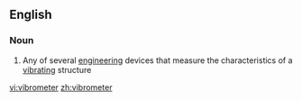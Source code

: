 ==English==

===Noun===
{{en-noun}}

# Any of several [[engineering]] devices that measure the characteristics of a [[vibrate|vibrating]] structure

[[vi:vibrometer]]
[[zh:vibrometer]]